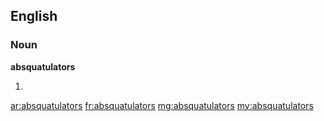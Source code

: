 ==English==

===Noun===
'''absquatulators'''

# {{plural of|absquatulator}}

[[ar:absquatulators]]
[[fr:absquatulators]]
[[mg:absquatulators]]
[[my:absquatulators]]
